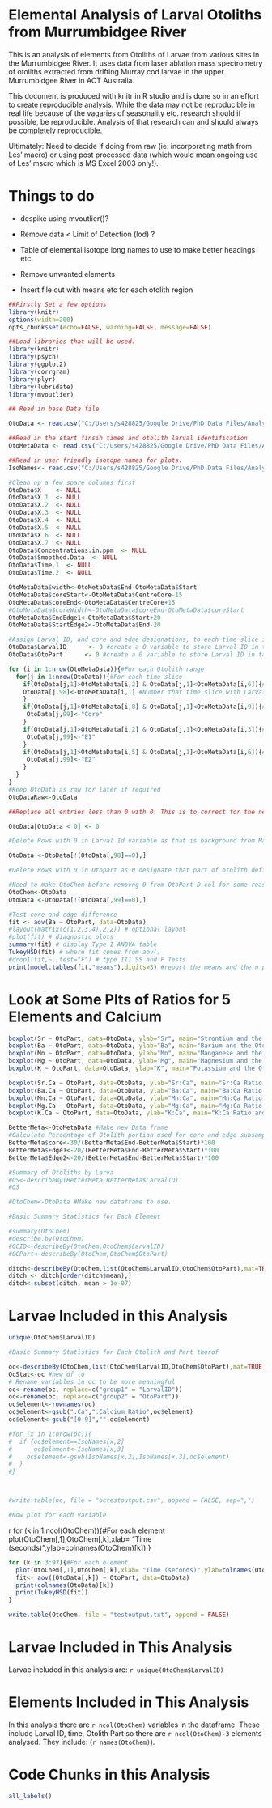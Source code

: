 Elemental Analysis of Larval Otoliths from  Murrumbidgee River
==============================================================
This is an analysis of elements from Otoliths of Larvae from various sites in the Murrumbidgee River. It uses data from laser ablation mass spectrometry of otoliths extracted from drifting Murray cod larvae in the upper Murrumbidgee River in ACT Australia.

This document is produced with knitr in R studio and is done so in an effort to create reproducible analysis. While the data may not be reproducible in real life because of the vagaries of seasonality etc. research should if possible, be reproducible. Analysis of that research can and should always be completely reproducible.

Ultimately: Need to decide if doing from raw (ie: incorporating math from Les' macro) or using post processed data (which would mean ongoing use of Les' mscro which is MS Excel 2003 only!). 

Things to do
============
- despike using mvoutlier()?  

- Remove data < Limit of Detection (lod)  ?

- Table of elemental isotope long names to use to make better headings etc. 

- Remove unwanted elements

- Insert file out with means etc for each otolith region


```r
##Firstly Set a few options
library(knitr)
options(width=200)
opts_chunk$set(echo=FALSE, warning=FALSE, message=FALSE)

##Load libraries that will be used.
library(knitr)
library(psych)
library(ggplot2)
library(corrgram)
library(plyr)
library(lubridate)
library(mvoutlier)

## Read in base Data file

OtoData <- read.csv("C:/Users/s428825/Google Drive/PhD Data Files/Analyses/OtolithChem/Slide A Run 1 raw o.csv")

##Read in the start finsih times and otolith larval identification
OtoMetaData <- read.csv("C:/Users/s428825/Google Drive/PhD Data Files/Analyses/OtolithChem/OtoMetaData.csv")

##Read in user friendly isotope names for plots.
IsoNames<- read.csv("C:/Users/s428825/Google Drive/PhD Data Files/Analyses/OtolithChem/IsotopeList.csv")
```

```r
#Clean up a few spare columns first
OtoData$X    <- NULL
OtoData$X.1  <- NULL
OtoData$X.2  <- NULL
OtoData$X.3  <- NULL
OtoData$X.4  <- NULL
OtoData$X.5  <- NULL
OtoData$X.6  <- NULL
OtoData$X.7  <- NULL
OtoData$Concentrations.in.ppm  <- NULL
OtoData$Smoothed.Data  <- NULL
OtoData$Time.1  <- NULL
OtoData$Time.2  <- NULL
```


```r
OtoMetaData$width<-OtoMetaData$End-OtoMetaData$Start
OtoMetaData$coreStart<-OtoMetaData$CentreCore-15
OtoMetaData$coreEnd<-OtoMetaData$CentreCore+15
#OtoMetaData$coreWidth<-OtoMetaData$coreEnd-OtoMetaData$coreStart
OtoMetaData$EndEdge1<-OtoMetaData$Start+20
OtoMetaData$StartEdge2<-OtoMetaData$End-20
```


```r

#Assign Larval ID, and core and edge designations, to each time slice in Otolith Chemistry Data table.
OtoData$LarvalID      <- 0 #create a 0 variable to store Larval ID in table
OtoData$OtoPart      <- 0 #create a 0 variable to store Larval ID in table 

for (i in 1:nrow(OtoMetaData)){#For each Otolith range
  for(j in 1:nrow(OtoData)){#For each time slice
    if(OtoData[j,1]>OtoMetaData[i,2] & OtoData[j,1]<OtoMetaData[i,6]){#Lookup which Larval ID based on the time slice 
    OtoData[j,98]<-OtoMetaData[i,1] #Number that time slice with LarvaID
    }
    if(OtoData[j,1]>OtoMetaData[i,8] & OtoData[j,1]<OtoMetaData[i,9]){#Name that time slice with Core (Core)
     OtoData[j,99]<-"Core"  
    }
    if(OtoData[j,1]>OtoMetaData[i,2] & OtoData[j,1]<OtoMetaData[i,3]){#Name that time slice with Edge1 (E1)
     OtoData[j,99]<-"E1"
    }
    if(OtoData[j,1]>OtoMetaData[i,5] & OtoData[j,1]<OtoMetaData[i,6]){#Name that time slice with Edge2 (E2)
     OtoData[j,99]<-"E2"
    }
  }
}
#Keep OtoData as raw for later if required
OtoDataRaw<-OtoData
```


```r

##Replace all entries less than 0 with 0. This is to correct for the negative values generated after correction for background detection. However, negative values might remain useful at some point for identifying (trueish) means that fall below limits of detection which will help eliminate elements from the analysis (the 'which to ditch' munge.)

OtoData[OtoData < 0] <- 0

#Delete Rows with 0 in Larval Id variable as that is background from Mass spec or at least outside each otolith start and end times.ie: Background between otoliths.

OtoData <-OtoData[!(OtoData[,98]==0),]

#Delete Rows with 0 in Otopart as 0 designate that part of otolith defined as neither core or edge 1 or 2.That is, the part of the otolith that falls between the core and the edge designations, which are based on size. (30 and 20 respectively, see "Calculate some parameters about each Otolith" chunk.) 

#Need to make OtoChem before removng 0 from OtoPart D col for some reason. Plots break. 
OtoChem<-OtoData
OtoData <-OtoData[!(OtoData[,99]==0),]

#Test core and edge difference
fit <- aov(Ba ~ OtoPart, data=OtoData)
#layout(matrix(c(1,2,3,4),2,2)) # optional layout 
#plot(fit) # diagnostic plots
summary(fit) # display Type I ANOVA table
TukeyHSD(fit) # where fit comes from aov()
#drop1(fit,~.,test="F") # type III SS and F Tests
print(model.tables(fit,"means"),digits=3) #report the means and the n per group
```

Look at Some Plts of Ratios for 5 Elements and Calcium
======================================================
```r
boxplot(Sr ~ OtoPart, data=OtoData, ylab="Sr", main="Strontium and the Otolith Region")
boxplot(Ba ~ OtoPart, data=OtoData, ylab="Ba", main="Barium and the Otolith Region")
boxplot(Mn ~ OtoPart, data=OtoData, ylab="Mn", main="Manganese and the Otolith Region")
boxplot(Mg ~ OtoPart, data=OtoData, ylab="Mg", main="Magnesium and the Otolith Region")
boxplot(K ~ OtoPart, data=OtoData, ylab="K", main="Potassium and the Otolith Region")

boxplot(Sr.Ca ~ OtoPart, data=OtoData, ylab="Sr:Ca", main="Sr:Ca Ratio and the Otolith Region")
boxplot(Ba.Ca ~ OtoPart, data=OtoData, ylab="Ba:Ca", main="Ba:Ca Ratio and the Otolith Region")
boxplot(Mn.Ca ~ OtoPart, data=OtoData, ylab="Mn:Ca", main="Mn:Ca Ratio and the Otolith Region")
boxplot(Mg.Ca ~ OtoPart, data=OtoData, ylab="Mg:Ca", main="Mg:Ca Ratio and the Otolith Region")
boxplot(K.Ca ~ OtoPart, data=OtoData, ylab="K:Ca", main="K:Ca Ratio and the Otolith Region")
```

```r
BetterMeta<-OtoMetaData #Make new Data frame
#Calculate Percentage of Otolith portion used for core and edge subsampling.
BetterMeta$core<-30/(BetterMeta$End-BetterMeta$Start)*100
BetterMeta$Edge1<-20/(BetterMeta$End-BetterMeta$Start)*100
BetterMeta$Edge2<-20/(BetterMeta$End-BetterMeta$Start)*100

#Summary of Otoliths by Larva
#OS<-describeBy(BetterMeta,BetterMeta$LarvalID)
#OS
```

```r
#OtoChem<-OtoData #Make new dataframe to use.

#Basic Summary Statistics for Each Element

#summary(OtoChem)
#describe.by(OtoChem)
#OCID<-describeBy(OtoChem,OtoChem$LarvalID)
#OCPart<-describeBy(OtoChem,OtoChem$OtoPart)

```

```r

ditch<-describeBy(OtoChem,list(OtoChem$LarvalID,OtoChem$OtoPart),mat=TRUE)
ditch <- ditch[order(ditch$mean),]
ditch<-subset(ditch, mean > 1e-07)
```
Larvae Included in this Analysis
================================

```r

unique(OtoChem$LarvalID)

#Basic Summary Statistics for Each Otolith and Part therof

oc<-describeBy(OtoChem,list(OtoChem$LarvalID,OtoChem$OtoPart),mat=TRUE)
OcStat<-oc #new df to 
# Rename variables in oc to be more meaningful
oc<-rename(oc, replace=c("group1" = "LarvalID"))
oc<-rename(oc, replace=c("group2" = "OtoPart"))
oc$element<-rownames(oc)
oc$element<-gsub(".Ca",":Calcium Ratio",oc$element)
oc$element<-gsub("[0-9]","",oc$element)

#for (x in 1:nrow(oc)){
#  if {oc$element==IsoNames[x,2]
#      oc$element<-IsoNames[x,3]
#    oc$element<-gsub(IsoNames[x,2],IsoNames[x,3],oc$element)
#  }
#} 



#write.table(oc, file = "octestoutput.csv", append = FALSE, sep=",")

#Now plot for each Variable
```

{r, "Plot for Each Element"}

for (k in 1:ncol(OtoChem)){#For each element 
  plot(OtoChem[,1],OtoChem[,k],xlab= "Time (seconds)",ylab=colnames(OtoChem)[k])
}


```r

for (k in 3:97){#For each element
  plot(OtoChem[,1],OtoChem[,k],xlab= "Time (seconds)",ylab=colnames(OtoChem)[k])
  fit<- aov((OtoData[,k]) ~ OtoPart, data=OtoData)
  print(colnames(OtoData)[k])
  print(TukeyHSD(fit))
}

```

```r

write.table(OtoChem, file = "testoutput.txt", append = FALSE)

```

Larvae Included in This Analysis
==================================
Larvae included in this analysis are: `r unique(OtoChem$LarvalID)`

Elements Included in This Analysis
==================================
In this analysis there are `r ncol(OtoChem)` variables in the dataframe. These include Larval ID, time, Otolith Part so there are `r ncol(OtoChem)-3` elements analysed. They include: (`r names(OtoChem)`).

Code Chunks in this Analysis
============================
```r
all_labels()
```

